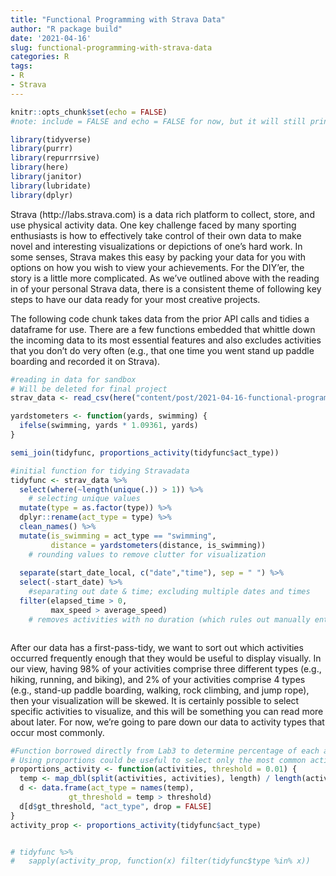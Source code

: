 ```yaml
---
title: "Functional Programming with Strava Data"
author: "R package build"
date: '2021-04-16'
slug: functional-programming-with-strava-data
categories: R
tags:
- R
- Strava
---
```



```r
knitr::opts_chunk$set(echo = FALSE)
#note: include = FALSE and echo = FALSE for now, but it will still print messages and can be coerced to show full chunks of code if we desire

library(tidyverse)
library(purrr)
library(repurrrsive)
library(here)
library(janitor)
library(lubridate)
library(dplyr)

```

Strava (http://labs.strava.com) is a data rich platform to collect, store, and use physical activity data. One key challenge faced by many sporting enthusiasts is how to effectively take control of their own data to make novel and interesting visualizations or depictions of one's hard work. In some senses, Strava makes this easy by packing your data for you with options on how you wish to view your achievements. For the DIY'er, the story is a little more complicated. As we've outlined above with the reading in of your personal Strava data, there is a consistent theme of following key steps to have our data ready for your most creative projects.

The following code chunk takes data from the prior API calls and tidies a dataframe for use. There are a few functions embedded that whittle down the incoming data to its most essential features and also excludes activities that you don't do very often (e.g., that one time you went stand up paddle boarding and recorded it on Strava). 
```r
#reading in data for sandbox
# Will be deleted for final project
strav_data <- read_csv(here("content/post/2021-04-16-functional-programming-with-strava-data/data", "strav_csv.csv"))

yardstometers <- function(yards, swimming) {
  ifelse(swimming, yards * 1.09361, yards)
}

semi_join(tidyfunc, proportions_activity(tidyfunc$act_type))

#initial function for tidying Stravadata
tidyfunc <- strav_data %>% 
  select(where(~length(unique(.)) > 1)) %>%
    # selecting unique values
  mutate(type = as.factor(type)) %>% 
  dplyr::rename(act_type = type) %>% 
  clean_names() %>% 
  mutate(is_swimming = act_type == "swimming",
         distance = yardstometers(distance, is_swimming))
    # rounding values to remove clutter for visualization
 
  separate(start_date_local, c("date","time"), sep = " ") %>% 
  select(-start_date) %>% 
    #separating out date & time; excluding multiple dates and times
  filter(elapsed_time > 0,
         max_speed > average_speed)
    # removes activities with no duration (which rules out manually entered activities where no time is supplied) and also incorrect calculations where Strava defines the an average speed that is higher than the max speed (this most often occurs in swimming)



```

After our data has a first-pass-tidy, we want to sort out which activities occurred frequently enough that they would be useful to display visually. In our view, having 98% of your activities comprise three different types (e.g., hiking, running, and biking), and 2% of your activities comprise 4 types (e.g., stand-up paddle boarding, walking, rock climbing, and jump rope), then your visualization will be skewed. It is certainly possible to select specific activities to visualize, and this will be something you can read more about later. For now, we're going to pare down our data to activity types that occur most commonly.

```r
#Function borrowed directly from Lab3 to determine percentage of each activity in dataset
# Using proportions could be useful to select only the most common activities (e.g., >1%)
proportions_activity <- function(activities, threshold = 0.01) {
  temp <- map_dbl(split(activities, activities), length) / length(activities)
  d <- data.frame(act_type = names(temp),
             gt_threshold = temp > threshold)
  d[d$gt_threshold, "act_type", drop = FALSE]
}
activity_prop <- proportions_activity(tidyfunc$act_type)


# tidyfunc %>% 
#   sapply(activity_prop, function(x) filter(tidyfunc$type %in% x))

```


```r

````


```r

````




